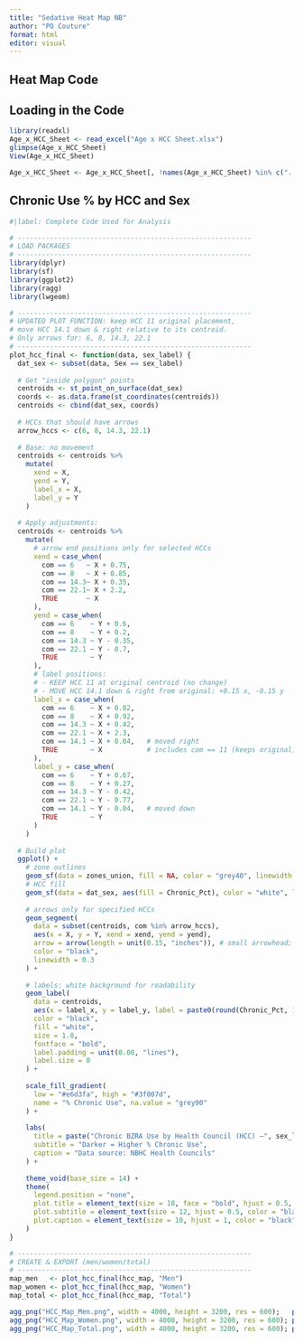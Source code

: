 ```yaml
---
title: "Sedative Heat Map NB"
author: "PO Couture"
format: html
editor: visual
---
```


## Heat Map Code

## Loading in the Code
```r
library(readxl)
Age_x_HCC_Sheet <- read_excel("Age x HCC Sheet.xlsx")
glimpse(Age_x_HCC_Sheet)
View(Age_x_HCC_Sheet)

Age_x_HCC_Sheet <- Age_x_HCC_Sheet[, !names(Age_x_HCC_Sheet) %in% c("...8", "...9")]
```

## Chronic Use % by HCC and Sex

```r
#|label: Complete Code Used for Analysis

# ----------------------------------------------------------
# LOAD PACKAGES
# ----------------------------------------------------------
library(dplyr)
library(sf)
library(ggplot2)
library(ragg)
library(lwgeom)

# ----------------------------------------------------------
# UPDATED PLOT FUNCTION: keep HCC 11 original placement,
# move HCC 14.1 down & right relative to its centroid.
# Only arrows for: 6, 8, 14.3, 22.1
# ----------------------------------------------------------
plot_hcc_final <- function(data, sex_label) {
  dat_sex <- subset(data, Sex == sex_label)
  
  # Get "inside polygon" points
  centroids <- st_point_on_surface(dat_sex)
  coords <- as.data.frame(st_coordinates(centroids))
  centroids <- cbind(dat_sex, coords)
  
  # HCCs that should have arrows
  arrow_hccs <- c(6, 8, 14.3, 22.1)
  
  # Base: no movement
  centroids <- centroids %>%
    mutate(
      xend = X,
      yend = Y,
      label_x = X,
      label_y = Y
    )
  
  # Apply adjustments:
  centroids <- centroids %>%
    mutate(
      # arrow end positions only for selected HCCs
      xend = case_when(
        com == 6   ~ X + 0.75,
        com == 8   ~ X + 0.85,
        com == 14.3~ X + 0.35,
        com == 22.1~ X + 2.2,
        TRUE       ~ X
      ),
      yend = case_when(
        com == 6    ~ Y + 0.6,
        com == 8    ~ Y + 0.2,
        com == 14.3 ~ Y - 0.35,
        com == 22.1 ~ Y - 0.7,
        TRUE        ~ Y
      ),
      # label positions:
      # - KEEP HCC 11 at original centroid (no change)
      # - MOVE HCC 14.1 down & right from original: +0.15 x, -0.15 y
      label_x = case_when(
        com == 6    ~ X + 0.82,
        com == 8    ~ X + 0.92,
        com == 14.3 ~ X + 0.42,
        com == 22.1 ~ X + 2.3,
        com == 14.1 ~ X + 0.04,   # moved right
        TRUE        ~ X           # includes com == 11 (keeps original)
      ),
      label_y = case_when(
        com == 6    ~ Y + 0.67,
        com == 8    ~ Y + 0.27,
        com == 14.3 ~ Y - 0.42,
        com == 22.1 ~ Y - 0.77,
        com == 14.1 ~ Y - 0.04,   # moved down
        TRUE        ~ Y
      )
    )
  
  # Build plot
  ggplot() +
    # zone outlines
    geom_sf(data = zones_union, fill = NA, color = "grey40", linewidth = 0.8) +
    # HCC fill
    geom_sf(data = dat_sex, aes(fill = Chronic_Pct), color = "white", linewidth = 0.4) +
    
    # arrows only for specified HCCs
    geom_segment(
      data = subset(centroids, com %in% arrow_hccs),
      aes(x = X, y = Y, xend = xend, yend = yend),
      arrow = arrow(length = unit(0.15, "inches")), # small arrowhead; change to NULL for plain line
      color = "black",
      linewidth = 0.3
    ) +
    
    # labels: white background for readability
    geom_label(
      data = centroids,
      aes(x = label_x, y = label_y, label = paste0(round(Chronic_Pct, 1), "%")),
      color = "black",
      fill = "white",
      size = 1.8,
      fontface = "bold",
      label.padding = unit(0.08, "lines"),
      label.size = 0
    ) +
    
    scale_fill_gradient(
      low = "#e6d3fa", high = "#3f007d",
      name = "% Chronic Use", na.value = "grey90"
    ) +
    
    labs(
      title = paste("Chronic BZRA Use by Health Council (HCC) –", sex_label),
      subtitle = "Darker = Higher % Chronic Use",
      caption = "Data source: NBHC Health Councils"
    ) +
    
    theme_void(base_size = 14) +
    theme(
      legend.position = "none",
      plot.title = element_text(size = 18, face = "bold", hjust = 0.5, color = "black"),
      plot.subtitle = element_text(size = 12, hjust = 0.5, color = "black"),
      plot.caption = element_text(size = 10, hjust = 1, color = "black")
    )
}

# ----------------------------------------------------------
# CREATE & EXPORT (men/women/total)
# ----------------------------------------------------------
map_men   <- plot_hcc_final(hcc_map, "Men")
map_women <- plot_hcc_final(hcc_map, "Women")
map_total <- plot_hcc_final(hcc_map, "Total")

agg_png("HCC_Map_Men.png", width = 4000, height = 3200, res = 600);   print(map_men);   dev.off()
agg_png("HCC_Map_Women.png", width = 4000, height = 3200, res = 600); print(map_women); dev.off()
agg_png("HCC_Map_Total.png", width = 4000, height = 3200, res = 600); print(map_total); dev.off()
```